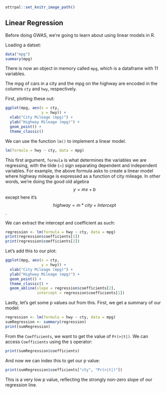```r
ottrpal::set_knitr_image_path()
```

## Linear Regression

Before doing GWAS, we're going to learn about using linear models in R.

Loading a datset:

```r
data("mpg")
summary(mpg)
```

There is now an object in memory called `mpg`, which is a dataframe with 11 variables.

The mpg of cars in a city and the mpg on the highway are encoded in the columns `cty` and `hwy`, respectively. 

First, plotting these out: 

```r
ggplot(mpg, aes(x = cty, 
                y = hwy)) + 
  xlab("City Mileage (mpg)") + 
  ylab("Highway Mileage (mpg)") +
  geom_point() +
  theme_classic()
```

We can use the function `lm()` to implement a linear model. 

```r
lm(formula = hwy ~ cty, data = mpg)
```

This first argument, `formula` is what determines the variables we are regressing, with the tilde (~) sign separating dependent and independent variables. For example, the above formula asks to create a linear model where highway mileage is expressed as a function of city mileage. In other words, we're doing the good old algebra $$y = mx + b$$ except here it's $$highway = m * city + Intercept$$.

We can extract the intercept and coefficient as such: 

```r
regression <- lm(formula = hwy ~ cty, data = mpg)
print(regression$coefficients[1])
print(regression$coefficients[2])
```

Let's add this to our plot:

```r
ggplot(mpg, aes(x = cty, 
                y = hwy)) + 
  xlab("City Mileage (mpg)") + 
  ylab("Highway Mileage (mpg)") +
  geom_point() +
  theme_classic() +
  geom_abline(slope = regression$coefficients[2], 
              intercept = regression$coefficients[1])
```

Lastly, let's get some p values out from this. First, we get a summary of our model: 
```r
regression <- lm(formula = hwy ~ cty, data = mpg)
sumRegression <- summary(regression)
print(sumRegression)
```

From the `Coefficients`, we want to get the value of `Pr(>|t|)`. We can access `Coefficients` using the `$` operator: 

```r
print(sumRegression$coefficients)
```


And now we can index this to get our p value: 

```r
print(sumRegression$coefficients["cty", "Pr(>|t|)"])
```

This is a very low p value, reflecting the strongly non-zero slope of our regression line. 